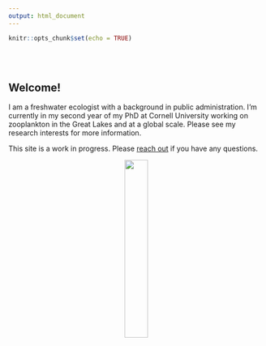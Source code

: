 ```yaml
---
output: html_document
---
```


```r
knitr::opts_chunk$set(echo = TRUE)
```

<br>
<br>

## Welcome! 

I am a freshwater ecologist with a background in public administration. I'm currently in my second year of my PhD at Cornell University working on zooplankton in the Great Lakes and at a global scale. Please see my research interests for more information.

This site is a work in progress. Please [reach out](https://sfigary.github.io/website/Contact.html) if you have any questions.

<center>
![](IMG_20190717_155036743_HDR.jpg){width=30%}
</center>
